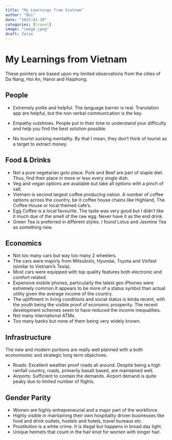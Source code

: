 ```yaml
---
title: "My Learnings from Vietnam"
author: "Boi"
date: "2023-01-20"
categories: [travel]
image: "image.jpeg"
draft: false
---
```


My Learnings from Vietnam
=========================

These pointers are based upon my limited observations from the cities of Da Nang, Hoi An, Hanoi and Haiphong.

People
----------------------------------------------------------------------------------------------

*   Extremely polite and helpful. The language barrier is real. Translation app are helpful, but the non verbal communication is the key.  
    
*   Empathy outshines. People put in their time to understand your difficulty and help you find the best solution possible.  
    
*   No tourist sucking mentality. By that I mean, they don’t think of tourist as a target to extract money.

Food & Drinks
----------------------------------------------------------------------------------------------------------

*   Not a pure vegetarian goto place. Pork and Beef are part of staple diet. Thus, find their place in more or less every single dish.
*   Veg and vegan options are available but take all options with a pinch of salt.
*   Vietnam is second largest coffee producing nation. A number of coffee options across the country, be it coffee house chains like Highland, The Coffee House or local themed cafe’s.
*   Egg Coffee is a local favourite. The taste was very good but I didn’t like it much due of the smell of the raw egg. Never have it as the end drink.
*   Green Tea is preferred in different styles. I found Lotus and Jasmine Tea as something new.

Economics
-----------------------------------------------------------------------------------------------------

*   Not too many cars but way too many 2 wheelers.
*   The cars were majorly from Mitsubishi, Hyundai, Toyota and Vinfast (similar to Vietnam’s Tesla).
*   Most cars were equipped with top quality features both electronic and comfort related.
*   Expensive mobile phones, particularly the latest gen iPhones were extremely common.It appears to be more of a status symbol than actual utility given the average income of the country.
*   The upliftment in living conditions and social status is kinda recent, with the youth being the visible proof of economic prosperity. The recent development schemes seem to have reduced the income inequalities.
*   Not many international ATMs.
*   Too many banks but none of them being very widely known.

Infrastructure
---------------------------------------------------------------------------------------------------------------

The new and modern portions are really well planned with a both economomic and strategic long term objectives.

*   Roads: Excellent weather proof roads all around. Despite being a high rainfall country, roads, primarily basalt based, are maintained well.
*   Airports: Sufficient to contain the demands. Airport demand is quite peaky due to limited number of flights.

Gender Parity
-------------------------------------------------------------------------------------------------------------

*   Women are highly entrepreneurial and a major part of the workforce.
*   Highly visible in maintaining their own hospitality driven businesses like food and drink outlets, hostels and hotels, travel bureaus etc.
*   Prostitution is a white crime. It is illegal but happens in broad day light.  
*   Unique helmets that count in the hair knot for women with longer hair.